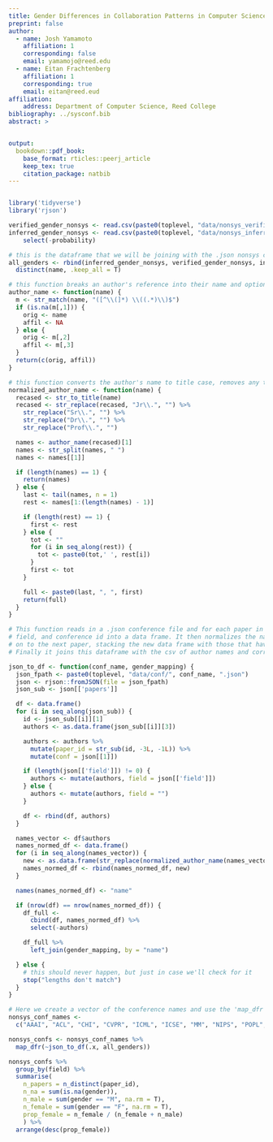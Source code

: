 ```yaml
---
title: Gender Differences in Collaboration Patterns in Computer Science
preprint: false
author:
  - name: Josh Yamamoto
    affiliation: 1
    corresponding: false
    email: yamamojo@reed.edu
  - name: Eitan Frachtenberg
    affiliation: 1
    corresponding: true
    email: eitan@reed.eud
affiliation:
    address: Department of Computer Science, Reed College
bibliography: ../sysconf.bib
abstract: >


output:
  bookdown::pdf_book:
    base_format: rticles::peerj_article
    keep_tex: true
    citation_package: natbib
---
```


```r
```


```r
library('tidyverse')
library('rjson')

verified_gender_nonsys <- read.csv(paste0(toplevel, "data/nonsys_verified_gender_mapping.csv"), na.strings = "")
inferred_gender_nonsys <- read.csv(paste0(toplevel, "data/nonsys_inferred_gender_mapping.csv"), na.strings = "") %>%
    select(-probability)

# this is the dataframe that we will be joining with the .json nonsys conference files
all_genders <- rbind(inferred_gender_nonsys, verified_gender_nonsys, inferred_gender, verified_gender) %>%
  distinct(name, .keep_all = T)

# this function breaks an author's reference into their name and optionally their affiliation
author_name <- function(name) {
  m <- str_match(name, "([^\\(]*) \\((.*)\\)$")
  if (is.na(m[,1])) {
    orig <- name
    affil <- NA
  } else {
    orig <- m[,2]
    affil <- m[,3]
  }
  return(c(orig, affil))
}

# this function converts the author's name to title case, removes any titles, and formats their name to be 'lastname, firstname'
normalized_author_name <- function(name) {
  recased <- str_to_title(name)
  recased <- str_replace(recased, "Jr\\.", "") %>%
    str_replace("Sr\\.", "") %>%
    str_replace("Dr\\.", "") %>%
    str_replace("Prof\\.", "")

  names <- author_name(recased)[1]
  names <- str_split(names, " ")
  names <- names[[1]]

  if (length(names) == 1) {
    return(names)
  } else {
    last <- tail(names, n = 1)
    rest <- names[1:(length(names) - 1)]

    if (length(rest) == 1) {
      first <- rest
    } else {
      tot <- ""
      for (i in seq_along(rest)) {
        tot <- paste0(tot,' ', rest[i])
      }
      first <- tot
    }

    full <- paste0(last, ", ", first)
    return(full)
  }
}

# This function reads in a .json conference file and for each paper in the conference it extracts the author names, paper id,
# field, and conference id into a data frame. It then normalizes the names using 'normalized_author_name' and moves
# on to the next paper, stacking the new data frame with those that have already been created each time.
# Finally it joins this dataframe with the csv of author names and corresponding genders.

json_to_df <- function(conf_name, gender_mapping) {
  json_fpath <- paste0(toplevel, "data/conf/", conf_name, ".json")
  json <- rjson::fromJSON(file = json_fpath)
  json_sub <- json[['papers']]

  df <- data.frame()
  for (i in seq_along(json_sub)) {
    id <- json_sub[[i]][1]
    authors <- as.data.frame(json_sub[[i]][3])

    authors <- authors %>%
      mutate(paper_id = str_sub(id, -3L, -1L)) %>%
      mutate(conf = json[[1]])

    if (length(json[['field']]) != 0) {
      authors <- mutate(authors, field = json[['field']])
    } else {
      authors <- mutate(authors, field = "")
    }

    df <- rbind(df, authors)
  }

  names_vector <- df$authors
  names_normed_df <- data.frame()
  for (i in seq_along(names_vector)) {
    new <- as.data.frame(str_replace(normalized_author_name(names_vector[i]), "\\s+", " "))
    names_normed_df <- rbind(names_normed_df, new)
  }

  names(names_normed_df) <- "name"

  if (nrow(df) == nrow(names_normed_df)) {
    df_full <-
      cbind(df, names_normed_df) %>%
      select(-authors)

    df_full %>%
      left_join(gender_mapping, by = "name")

  } else {
    # this should never happen, but just in case we'll check for it
    stop("lengths don't match")
  }
}

# Here we create a vector of the conference names and use the 'map_dfr' function to apply 'json_to_df' to each conference.
nonsys_conf_names <-
  c("AAAI", "ACL", "CHI", "CVPR", "ICML", "ICSE", "MM", "NIPS", "POPL","SIGCSE", "SIGGRAPH", "SODA", "STOC", "WSDM", "WWW", "SIGIR", "KDD", "ICDM")

nonsys_confs <- nonsys_conf_names %>%
  map_dfr(~json_to_df(.x, all_genders))

```


```r
nonsys_confs %>%
  group_by(field) %>%
  summarise(
    n_papers = n_distinct(paper_id),
    n_na = sum(is.na(gender)),
    n_male = sum(gender == "M", na.rm = T),
    n_female = sum(gender == "F", na.rm = T),
    prop_female = n_female / (n_female + n_male)
    ) %>%
  arrange(desc(prop_female))
```

















